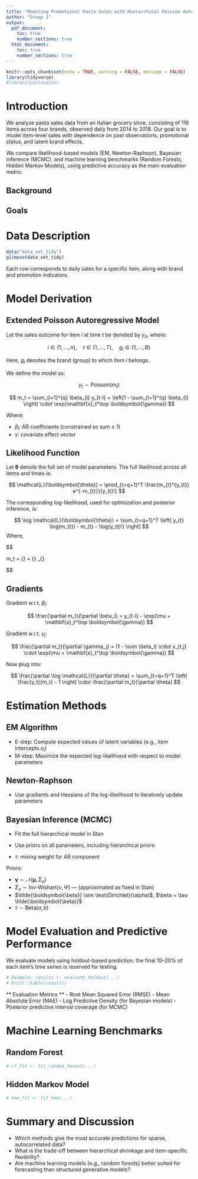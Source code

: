 ```yaml
---
title: "Modeling Promotional Pasta Sales with Hierarchical Poisson Autoregression"
author: "Group 2"
output: 
  pdf_document: 
    toc: true
    number_sections: true
  html_document: 
    toc: true
    number_sections: true
---
```


```r
knitr::opts_chunk$set(echo = TRUE, warning = FALSE, message = FALSE)
library(tidyverse)
#library(pastasales) 
```

# Introduction
We analyze pasta sales data from an Italian grocery store, consisting of 116 items across four brands, observed daily from 2014 to 2018. Our goal is to model item-level sales with dependence on past observations, promotional status, and latent brand effects.

We compare likelihood-based models (EM, Newton-Raphson), Bayesian inference (MCMC), and machine learning benchmarks (Random Forests, Hidden Markov Models), using predictive accuracy as the main evaluation metric.

## Background

## Goals

# Data Description
```r
data("data_set_tidy")
glimpse(data_set_tidy)
```
Each row corresponds to daily sales for a specific item, along with brand and promotion indicators.

# Model Derivation

## Extended Poisson Autoregressive Model

Let the sales outcome for item $i$ at time $t$ be denoted by $y_{it}$, where:

$$
i \in \{1,\ldots,n\}, \quad t \in \{1,\ldots,T\}, \quad g_i \in \{1,\ldots,B\}
$$

Here, $g_i$ denotes the brand (group) to which item $i$ belongs.

We define the model as:

$$
y_{t} \sim \text{Poisson}(m_{t})
$$

$$
m_t = \sum_{l=1}^{q} \beta_{l} y_{t-l} +
\left(1 - \sum_{l=1}^{q} \beta_{l} \right) \cdot \exp(\mathbf{x}_t^\top \boldsymbol{\gamma})
$$

Where:

* $\beta_{l}$: AR coefficients (constrained so sum $\leq$ 1)
* $\gamma$: covariate effect vector

## Likelihood Function

Let $\boldsymbol{\theta}$ denote the full set of model parameters. The full likelihood across all items and times is:

$$
\mathcal{L}(\boldsymbol{\theta}) =
\prod_{t=q+1}^T
\frac{m_{t}^{y_{t}} e^{-m_{t}}}{y_{t}!}
$$

The corresponding log-likelihood, used for optimization and posterior inference, is:

$$
\log \mathcal{L}(\boldsymbol{\theta}) =
\sum_{t=q+1}^T \left[
y_{t} \log(m_{t}) - m_{t} - \log(y_{t}!)
\right]
$$
Where, 

$$

m_t = \underbrace{\sum_{l=1}^{q} \beta_l y_{t-l}}_{\text{AR part}} +
\underbrace{\left(1 - \sum{l=1}^{q} \beta_l \right)}_{\text{mixing weight}} \cdot
\underbrace{\exp(\mathbf{x}t^\top \boldsymbol{\gamma})}_{\text{covariate part}}

$$


## Gradients

Gradient w.r.t. $\beta_l$:

$$
\frac{\partial m_t}{\partial \beta_l} = y_{t-l} - \exp(\mu + \mathbf{x}_t^\top \boldsymbol{\gamma})
$$

Gradient w.r.t. $\gamma_j$:

$$
\frac{\partial m_t}{\partial \gamma_j} = (1 - \sum \beta_l) \cdot x_{t,j} \cdot \exp(\mu + \mathbf{x}_t^\top \boldsymbol{\gamma})
$$

Now plug into:

$$
\frac{\partial \log \mathcal{L}}{\partial \theta} = \sum_{t=q+1}^T \left( \frac{y_t}{m_t} - 1 \right) \cdot \frac{\partial m_t}{\partial \theta}
$$


# Estimation Methods

## EM Algorithm
* E-step: Compute expected values of latent variables (e.g., item intercepts $\eta_i$)
* M-step: Maximize the expected log-likelihood with respect to model parameters

## Newton-Raphson
* Use gradients and Hessians of the log-likelihood to iteratively update parameters

## Bayesian Inference (MCMC)
* Fit the full hierarchical model in Stan
* Use priors on all parameters, including hierarchical priors:

* $\tau$: mixing weight for AR component

Priors:

* $\boldsymbol{\gamma} \sim \mathcal{N}(\boldsymbol{\mu}, \Sigma_\gamma)$
* $\Sigma_\gamma \sim \text{Inv-Wishart}(\nu, \Psi)$ — (approximated as fixed in Stan)
* $\tilde{\boldsymbol{\beta}} \sim \text{Dirichlet}(\alpha)$, $\beta = \tau \tilde{\boldsymbol{\beta}}$
* $\tau \sim \text{Beta}(a, b)$

# Model Evaluation and Predictive Performance

We evaluate models using holdout-based prediction: the final 10–20% of each item’s time series is reserved for testing.

```r
# Example: results <- evaluate_holdout(...)
# knitr::kable(results)
```

** Evaluation Metrics **
 - Root Mean Squared Error (RMSE)
 - Mean Absolute Error (MAE)
 - Log Predictive Density (for Bayesian models)
 - Posterior predictive interval coverage (for MCMC)

# Machine Learning Benchmarks

## Random Forest
```r
# rf_fit <- fit_random_forest(...)
```

## Hidden Markov Model
```r
# hmm_fit <- fit_hmm(...)
```

# Summary and Discussion
 - Which methods give the most accurate predictions for sparse, autocorrelated data?
 - What is the trade-off between hierarchical shrinkage and item-specific flexibility?
 - Are machine learning models (e.g., random forests) better suited for forecasting than structured generative models?
 